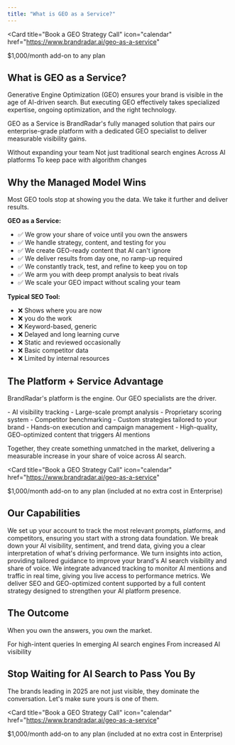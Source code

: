 ```yaml
---
title: "What is GEO as a Service?"
---
```


<Card
  title="Book a GEO Strategy Call"
  icon="calendar"
  href="https://www.brandradar.ai/geo-as-a-service"
>
  $1,000/month add-on to any plan
</Card>

## What is GEO as a Service?

Generative Engine Optimization (GEO) ensures your brand is visible in the age of AI-driven search. But executing GEO effectively takes specialized expertise, ongoing optimization, and the right technology.

GEO as a Service is BrandRadar's fully managed solution that pairs our enterprise-grade platform with a dedicated GEO specialist to deliver measurable visibility gains.

<Steps>
  <Step title="End-to-end GEO strategy and execution">
    Without expanding your team
  </Step>
  <Step title="Content designed for large language models">
    Not just traditional search engines
  </Step>
  <Step title="Continuous visibility tracking and scoring">
    Across AI platforms
  </Step>
  <Step title="Ongoing adjustments">
    To keep pace with algorithm changes
  </Step>
</Steps>

## Why the Managed Model Wins

Most GEO tools stop at showing you the data. We take it further and deliver results.

**GEO as a Service:**
- ✅ We grow your share of voice until you own the answers
- ✅ We handle strategy, content, and testing for you
- ✅ We create GEO-ready content that AI can't ignore
- ✅ We deliver results from day one, no ramp-up required
- ✅ We constantly track, test, and refine to keep you on top
- ✅ We arm you with deep prompt analysis to beat rivals
- ✅ We scale your GEO impact without scaling your team

**Typical SEO Tool:**
- ❌ Shows where you are now
- ❌ you do the work
- ❌ Keyword-based, generic
- ❌ Delayed and long learning curve
- ❌ Static and reviewed occasionally
- ❌ Basic competitor data
- ❌ Limited by internal resources

## The Platform + Service Advantage

BrandRadar's platform is the engine. Our GEO specialists are the driver.

<CardGroup cols={2}>
  <Card title="Platform Power" icon="chart-line">
    - AI visibility tracking
    - Large-scale prompt analysis
    - Proprietary scoring system
    - Competitor benchmarking
  </Card>
  <Card title="Service Impact" icon="users">
    - Custom strategies tailored to your brand
    - Hands-on execution and campaign management
    - High-quality, GEO-optimized content that triggers AI mentions
  </Card>
</CardGroup>

Together, they create something unmatched in the market, delivering a measurable increase in your share of voice across AI search.

<Card
  title="Book a GEO Strategy Call"
  icon="calendar"
  href="https://www.brandradar.ai/geo-as-a-service"
>
  $1,000/month add-on to any plan (included at no extra cost in Enterprise)
</Card>

## Our Capabilities

<Steps>
  <Step title="Account Planning">
    We set up your account to track the most relevant prompts, platforms, and competitors, ensuring you start with a strong data foundation.
  </Step>
  <Step title="Data Analysis">
    We break down your AI visibility, sentiment, and trend data, giving you a clear interpretation of what's driving performance.
  </Step>
  <Step title="Strategic Recommendations">
    We turn insights into action, providing tailored guidance to improve your brand's AI search visibility and share of voice.
  </Step>
  <Step title="Google Analytics + Custom Dashboard Setup">
    We integrate advanced tracking to monitor AI mentions and traffic in real time, giving you live access to performance metrics.
  </Step>
  <Step title="High-Quality Content Generation">
    We deliver SEO and GEO-optimized content supported by a full content strategy designed to strengthen your AI platform presence.
  </Step>
</Steps>

## The Outcome

When you own the answers, you own the market.

<CardGroup cols={3}>
  <Card title="Appear in more AI-generated answers" icon="lightbulb">
    For high-intent queries
  </Card>
  <Card title="Outrank competitors" icon="trophy">
    In emerging AI search engines
  </Card>
  <Card title="Drive measurable revenue growth" icon="rocket">
    From increased AI visibility
  </Card>
</CardGroup>

## Stop Waiting for AI Search to Pass You By

The brands leading in 2025 are not just visible, they dominate the conversation. Let's make sure yours is one of them.

<Card
  title="Book a GEO Strategy Call"
  icon="calendar"
  href="https://www.brandradar.ai/geo-as-a-service"
>
  $1,000/month add-on to any plan (included at no extra cost in Enterprise)
</Card>
